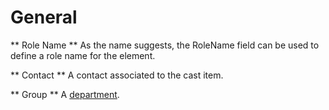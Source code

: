 
# General

** Role Name ** As the name suggests, the RoleName field can be used to define a role name for the element.

** Contact ** A contact associated to the cast item.

** Group ** A [department](02_departments.mdx).

